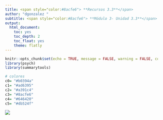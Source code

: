 ```yaml
---
title: <span style="color:#8acfe6"> **Recursos 3.3**</span> 
author: "dgonzalez "
subtitle: <span style="color:#8acfe6"> **Módulo 3- Unidad 3.3**</span> 
output:
  html_document:
    toc: yes
    toc_depth: 2
    toc_float: yes
    theme: flatly
---
```


```r
knitr::opts_chunk$set(echo = TRUE, message = FALSE, warning = FALSE, comment = NA)
library(psych)
library(summarytools)

# colores
c0= "#b0394a"
c1= "#ad6395"
c2= "#a391c4"
c3= "#8acfe6"
c4= "#646420"
c5= "#db524f"

```

![](img/banner3.png)